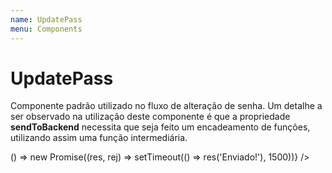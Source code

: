 ```yaml
---
name: UpdatePass
menu: Components
---
```



# UpdatePass
Componente padrão utilizado no fluxo de alteração de senha. Um detalhe a ser observado na utilização deste componente é que a propriedade **sendToBackend** necessita que seja feito um encadeamento de funções, utilizando assim uma função intermediária.

<Playground>
    <div style={{height: 500, ...containerWithoutHeight}} >
        <UpdatePass sendToBackend={() => () => new Promise((res, rej) => setTimeout(() => res('Enviado!'), 1500))} />
    </div>
</Playground>

<Props of={UpdatePass} />
